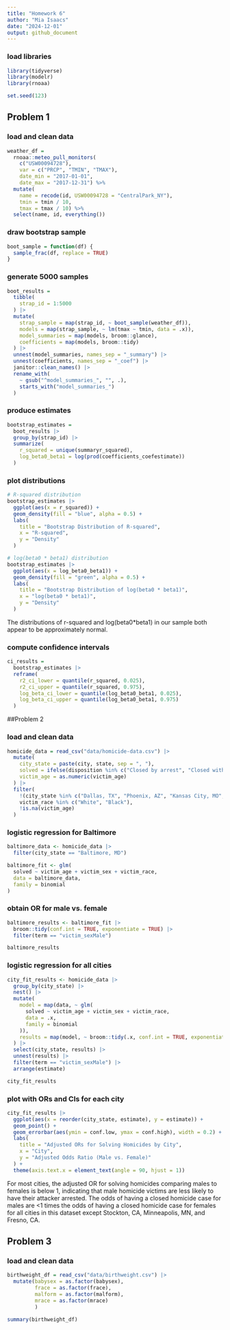```yaml
---
title: "Homework 6"
author: "Mia Isaacs"
date: "2024-12-01"
output: github_document
---
```


### load libraries
```r
library(tidyverse)
library(modelr)
library(rnoaa)

set.seed(123)
```

## Problem 1
### load and clean data
```r
weather_df = 
  rnoaa::meteo_pull_monitors(
    c("USW00094728"),
    var = c("PRCP", "TMIN", "TMAX"), 
    date_min = "2017-01-01",
    date_max = "2017-12-31") %>%
  mutate(
    name = recode(id, USW00094728 = "CentralPark_NY"),
    tmin = tmin / 10,
    tmax = tmax / 10) %>%
  select(name, id, everything())
```

### draw bootstrap sample
```r
boot_sample = function(df) {
  sample_frac(df, replace = TRUE)
}
```

### generate 5000 samples
```r
boot_results = 
  tibble(
    strap_id = 1:5000
  ) |> 
  mutate(
    strap_sample = map(strap_id, ~ boot_sample(weather_df)),
    models = map(strap_sample, ~ lm(tmax ~ tmin, data = .x)),
    model_summaries = map(models, broom::glance),
    coefficients = map(models, broom::tidy)
  ) |> 
  unnest(model_summaries, names_sep = "_summary") |> 
  unnest(coefficients, names_sep = "_coef") |> 
  janitor::clean_names() |> 
  rename_with(
    ~ gsub("^model_summaries_", "", .), 
    starts_with("model_summaries_")    
  )
```

### produce estimates
```r
bootstrap_estimates = 
  boot_results |> 
  group_by(strap_id) |> 
  summarize(
    r_squared = unique(summaryr_squared),  
    log_beta0_beta1 = log(prod(coefficients_coefestimate))
  )
```

### plot distributions
```r
# R-squared distribution
bootstrap_estimates |> 
  ggplot(aes(x = r_squared)) +
  geom_density(fill = "blue", alpha = 0.5) +
  labs(
    title = "Bootstrap Distribution of R-squared",
    x = "R-squared",
    y = "Density"
  )

# log(beta0 * beta1) distribution
bootstrap_estimates |> 
  ggplot(aes(x = log_beta0_beta1)) +
  geom_density(fill = "green", alpha = 0.5) +
  labs(
    title = "Bootstrap Distribution of log(beta0 * beta1)",
    x = "log(beta0 * beta1)",
    y = "Density"
  )
```

The distributions of r-squared and log(beta0*beta1) in our sample both appear to be approximately normal.

### compute confidence intervals
```r
ci_results = 
  bootstrap_estimates |> 
  reframe(
    r2_ci_lower = quantile(r_squared, 0.025),
    r2_ci_upper = quantile(r_squared, 0.975),
    log_beta_ci_lower = quantile(log_beta0_beta1, 0.025),
    log_beta_ci_upper = quantile(log_beta0_beta1, 0.975)
  )
```

##Problem 2

### load and clean data
```r
homicide_data = read_csv("data/homicide-data.csv") |> 
  mutate(
    city_state = paste(city, state, sep = ", "),
    solved = ifelse(disposition %in% c("Closed by arrest", "Closed without arrest"), 1, 0),
    victim_age = as.numeric(victim_age)
  ) |> 
  filter(
    !(city_state %in% c("Dallas, TX", "Phoenix, AZ", "Kansas City, MO", "Tulsa, AL")),
    victim_race %in% c("White", "Black"),
    !is.na(victim_age)
  )
```

### logistic regression for Baltimore
```r
baltimore_data <- homicide_data |> 
  filter(city_state == "Baltimore, MD")

baltimore_fit <- glm(
  solved ~ victim_age + victim_sex + victim_race,
  data = baltimore_data,
  family = binomial
)
```

### obtain OR for male vs. female
```r
baltimore_results <- baltimore_fit |> 
  broom::tidy(conf.int = TRUE, exponentiate = TRUE) |> 
  filter(term == "victim_sexMale")

baltimore_results
```

### logistic regression for all cities
```r
city_fit_results <- homicide_data |> 
  group_by(city_state) |> 
  nest() |> 
  mutate(
    model = map(data, ~ glm(
      solved ~ victim_age + victim_sex + victim_race,
      data = .x,
      family = binomial
    )),
    results = map(model, ~ broom::tidy(.x, conf.int = TRUE, exponentiate = TRUE))
  ) |> 
  select(city_state, results) |> 
  unnest(results) |> 
  filter(term == "victim_sexMale") |> 
  arrange(estimate)

city_fit_results
```

### plot with ORs and CIs for each city
```r
city_fit_results |> 
  ggplot(aes(x = reorder(city_state, estimate), y = estimate)) +
  geom_point() +
  geom_errorbar(aes(ymin = conf.low, ymax = conf.high), width = 0.2) +
  labs(
    title = "Adjusted ORs for Solving Homicides by City",
    x = "City",
    y = "Adjusted Odds Ratio (Male vs. Female)"
  ) +
  theme(axis.text.x = element_text(angle = 90, hjust = 1))
```

For most cities, the adjusted OR for solving homicides comparing males to females is below 1, indicating that male homicide victims are less likely to have their attacker arrested. The odds of having a closed homicide case for males are <1 times the odds of having a closed homicide case for females for all cities in this dataset except Stockton, CA, Minneapolis, MN, and Fresno, CA.

## Problem 3

### load and clean data
```r
birthweight_df = read_csv("data/birthweight.csv") |> 
  mutate(babysex = as.factor(babysex),
         frace = as.factor(frace),
         malform = as.factor(malform),
         mrace = as.factor(mrace)
         )

summary(birthweight_df)
```






